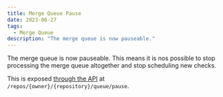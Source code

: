 ```yaml
---
title: Merge Queue Pause
date: 2023-06-27
tags:
  - Merge Queue
description: "The merge queue is now pauseable."
---
```


The merge queue is now pauseable. This means it is nos possible to stop processing the merge queue altogether and stop scheduling new checks.

This is exposed [through the API](https://docs.mergify.com/api/#/operations/create_queue_pause_repos__owner___repository__queue_pause_put) at `/repos/{owner}/{repository}/queue/pause`.
